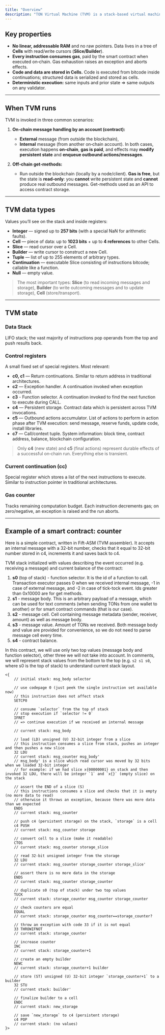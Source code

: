 ```yaml
---
title: "Overview"
description: "TON Virtual Machine (TVM) is a stack-based virtual machine which executes smart contracts on TON blockchain"
---
```


## Key properties

- **No linear, addressable RAM** and no raw pointers. Data lives in a tree of **Cells** with read/write cursors (**Slice/Builder**).
- **Every instruction consumes gas**, paid by the smart contract when executed on‑chain. Gas exhaustion raises an exception and aborts effects.
- **Code and data are stored in Cells.** Code is executed from bitcode inside continuations; structured data is serialized and stored as cells.
- **Deterministic execution:** same inputs and prior state ⇒ same outputs on any validator.

---

## When TVM runs

TVM is invoked in three common scenarios:

1. **On‑chain message handling by an account (contract):**
   - **External** message (from outside the blockchain),
   - **Internal** message (from another on‑chain account).
     In both cases, execution happens **on‑chain**, **gas is paid**, and effects may **modify persistent state** and **enqueue outbound actions/messages**.

1. **Off‑chain get‑methods:**
   - Run outside the blockchain (locally by a node/client). **Gas is free**, but the state is **read‑only**: you **cannot** write persistent state and **cannot** produce real outbound messages. Get-methods used as an API to access contract storage.

---

## TVM data types

Values you’ll see on the stack and inside registers:

- **Integer** — signed up to **257 bits** (with a special NaN for arithmetic faults).
- **Cell** — piece of data: up to **1023 bits** + up to **4 references** to other Cells.
- **Slice** — read cursor over a Cell.
- **Builder** — write cursor to construct a new Cell.
- **Tuple** — list of up to 255 elements of arbitrary types.
- **Continuation** — executable Slice consisting of instructions bitcode; callable like a function.
- **Null** — empty value.

> The most important types: **Slice** (to read incoming messages and storage), **Builder** (to write outcoming messages and to update storage), **Cell** (store/transport).

---

## TVM state

### Data Stack

LIFO stack; the vast majority of instructions pop operands from the top and push results back.

### Control registers

A small fixed set of special registers. Most relevant:

- **c0, c1** — Return continuations.  Similar to return address in traditional architectures.
- **c2** — Exception handler. A continuation invoked when exception occurred.
- **c3** - Function selector. A continuation invoked to find the next function to execute during CALL.
- **c4** — Persistent storage. Contract data which is persistent across TVM invocations.
- **c5** — Outbound actions accumulator. List of actions to perform in action phase after TVM execution: send message, reserve funds, update code, install libraries.
- **c7** — Call/context tuple. System information: block time, contract address, balance, blockchain configuration.

> Only **c4** (new state) and **c5** (final actions) represent durable effects of a successful on‑chain run. Everything else is transient.

### Current continuation (cc)

Special register which stores a list of the next instructions to execute. Similar to instruction pointer in traditional architectures.

### Gas counter

Tracks remaining computation budget. Each instruction decrements gas; on zero/negative, an exception is raised and the run aborts.

---

## Example of a smart contract: counter

Here is a simple contract, written in Fift-ASM (TVM assembler). It accepts an internal message with a 32-bit number, checks that it equal to 32-bit number stored in c4, increments it and saves back to c4.

TVM stack initialized with values describing the event occurred (e.g. receiving a message) and current balance of the contract:

1. **s0** (top of stack) - function selector. It is the id of a function to call. Transaction executor passes 0 when we received internal message, -1 in case of external message, and -2 in case of tick-tock event. Ids greater than 0x10000 are for get methods.
1. **s1** - message body. This is an arbitrary payload of a message, which can be used for text comments (when sending TONs from one wallet to another) or for smart contract commands (that is our case).
1. **s2** - message cell. Cell containing message metadata (sender, receiver, amount) as well as message body.
1. **s3** - message value. Amount of TONs we received. Both message body and value are provided for convenience, so we do not need to parse message cell every time.
1. **s4** - contract balance.

In this contract, we will use only two top values (message body and function selector), other three we will not take into account. In comments, we will represent stack values from the bottom to the top (e.g. `s2 s1 s0`, where s0 is the top of stack) to understand current stack layout.

```fift Fift
<{
    // initial stack: msg_body selector

    // use codepage 0 (just peek the single instruction set available now)
    // this instruction does not affect stack
    SETCP0

    // consume `selector` from the top of stack
    // stop execution if `selector != 0`
    IFRET
    // => continue execution if we received an internal message

    // current stack: msg_body

    // load (LD) unsigned (U) 32-bit integer from a slice
    // this instruction consumes a slice from stack, pushes an integer and then pushes a new slice
    32 LDU
    // current stack: msg_counter msg_body'
    // msg_body' is a slice which read cursor was moved by 32 bits when we loaded 32-bit integer
    // for example: if we had slice x{00000001} on stack and then invoked 32 LDU, there will be integer `1` and `x{}` (empty slice) on the stack

    // assert the END of a slice (S)
    // this instructions consumes a slice and checks that it is empty (no more data to read)
    // otherwise it throws an exception, because there was more data than we expected
    ENDS
    // current stack: msg_counter

    // push c4 (persistent storage) on the stack, `storage` is a cell
    c4 PUSH
    // current stack: msg_counter storage

    // convert cell to a slice (make it readable)
    CTOS
    // current stack: msg_counter storage_slice

    // read 32-bit unsigned integer from the storage
    32 LDU
    // current stack: msg_counter storage_counter storage_slice'

    // assert there is no more data in the storage
    ENDS
    // current stack: msg_counter storage_counter

    // duplicate s0 (top of stack) under two top values
    TUCK
    // current stack: storage_counter msg_counter storage_counter

    // check counters are equal
    EQUAL
    // current stack: storage_counter msg_counter==storage_counter?

    // throw an exception with code 33 if it is not equal
    33 THROWIFNOT
    // current stack: storage_counter

    // increase counter
    INC
    // current stack: storage_counter+1

    // create an empty builder
    NEWC
    // current stack: storage_counter+1 builder

    // store (ST) unsigned (U) 32-bit integer `storage_counter+1` to a builder
    32 STU
    // current stack: builder'

    // finalize builder to a cell
    ENDC
    // current stack: new_storage

    // save `new_storage` to c4 (persistent storage)
    c4 POP
    // current stack: (no values)
}>
```
